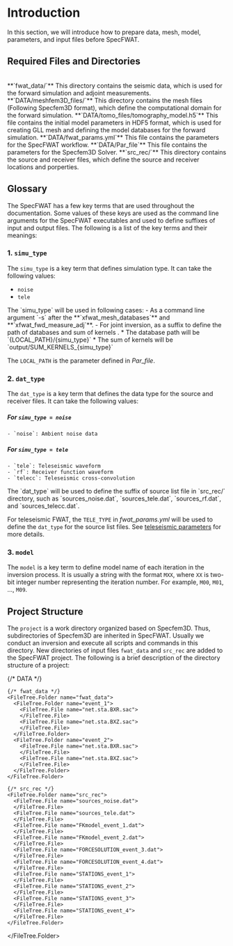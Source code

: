 
# Introduction

In this section, we will introduce how to prepare data, mesh, model, parameters, and input files before SpecFWAT.

## Required Files and Directories
<br/>
<div className='grid grid-cols-2 sm:grid-cols-2 mx-auto w-full gap-4'>
  <Card >
    <CardHeader className="text-left items-start ">
      **`fwat_data/`**
      <CardDescription >
      This directory contains the seismic data, which is used for the forward simulation and adjoint measurements.
      </CardDescription>
    </CardHeader>
  </Card>
  <Card >
    <CardHeader className="text-left items-start ">
      **`DATA/meshfem3D_files/`**
      <CardDescription >
        This directory contains the mesh files (Following Specfem3D format), which define the computational domain for the forward simulation.
      </CardDescription>
    </CardHeader>
  </Card>
  <Card >
    <CardHeader className="text-left items-start ">
      **`DATA/tomo_files/tomography_model.h5`**
      <CardDescription >
        This file contains the initial model parameters in HDF5 format, which is used for creating GLL mesh and defining the model databases for the forward simulation.
      </CardDescription>
    </CardHeader>
  </Card>
  <Link href="/docs/preparation/parameter" className="block h-full">
    <Card className="hover:shadow-lg dark:hover:shadow-none dark:hover:ring-4 dark:hover:ring-slate-800 cursor-pointer h-full">
      <CardHeader className="text-left items-start">
        **`DATA/fwat_params.yml`**
        <CardDescription >
          This file contains the parameters for the SpecFWAT workflow.
        </CardDescription>
      </CardHeader>
    </Card>
  </Link>
  <Card>
    <CardHeader className="text-left items-start ">
      **`DATA/Par_file`**
      <CardDescription >
        This file contains the parameters for the Specfem3D Solver.
      </CardDescription>
    </CardHeader>
  </Card>
  <Card >
    <CardHeader className="text-left items-start ">
      **`src_rec/`**
      <CardDescription >
        This directory contains the source and receiver files, which define the source and receiver locations and porperties.
      </CardDescription>
    </CardHeader>
  </Card>
</div>


## Glossary

The SpecFWAT has a few key terms that are used throughout the documentation. Some values of these keys are used as the command line arguments for the SpecFWAT executables and used to define suffixes of input and output files. The following is a list of the key terms and their meanings:

### 1. `simu_type`
  The `simu_type` is a key term that defines simulation type. It can take the following values:
  - `noise`
  - `tele`

<Callout>
  The `simu_type` will be used in following cases:
  - As a command line argument `-s` after the **`xfwat_mesh_databases`** and **`xfwat_fwd_measure_adj`**. 
  - For joint inversion, as a suffix to define the path of databases and sum of kernels .
    * The database path will be `{LOCAL_PATH}/{simu_type}`
    * The sum of kernels will be `output/SUM_KERNELS_{simu_type}`

  The `LOCAL_PATH` is the parameter defined in *Par_file*.
</Callout>

### 2. `dat_type`

  The `dat_type` is a key term that defines the data type for the source and receiver files. It can take the following values:
  
  ##### For `simu_type = noise`
    - `noise`: Ambient noise data

  ##### For `simu_type = tele`
    - `tele`: Teleseismic waveform
    - `rf`: Receiver function waveform
    - `telecc`: Teleseismic cross-convolution

<Callout>
  The `dat_type` will be used to define the suffix of source list file in `src_rec/` directory, such as `sources_noise.dat`, `sources_tele.dat`, `sources_rf.dat`, and `sources_telecc.dat`.

  For teleseismic FWAT, the `TELE_TYPE` in *fwat_params.yml* will be used to define the `dat_type` for the source list files. See [teleseismic parameters](../docs/preparation/parameter#adjoint-source-1) for more details.
</Callout>

### 3. `model`
  The `model` is a key term to define model name of each iteration in the inversion process. It is usually a string with the format `MXX`, where `XX` is two-bit integer number representing the iteration number. For example, `M00`, `M01`, ..., `M09`.

## Project Structure

The `project` is a work directory organized based on Specfem3D. Thus, subdirectories of Specfem3D are inherited in SpecFWAT. Usually we conduct an inversion and execute all scripts and commands in this directory. New directories of input files `fwat_data` and `src_rec` are added to the SpecFWAT project. The following is a brief description of the directory structure of a project:

<FileTree>
  <FileTree.Folder name="project" defaultOpen>
    {/* DATA */}
    <FileTree.Folder name="DATA" >
      <FileTree.Folder name="meshfem3D_files">
        <FileTree.File name="Mesh_Par_file.$simu_type">
        </FileTree.File>
        <FileTree.File name="interface.dat">
        </FileTree.File>
        <FileTree.File name="topo.dat">
        </FileTree.File>
      </FileTree.Folder>
      <FileTree.Folder name="tomo_files">
        <FileTree.File name="tomography_model.h5">
        </FileTree.File>
      </FileTree.Folder>
      <FileTree.File name="fwat_params.yml">
      </FileTree.File>
      <FileTree.File name="Par_file">
      </FileTree.File>
    </FileTree.Folder>
  
    {/* fwat_data */}
    <FileTree.Folder name="fwat_data">
      <FileTree.Folder name="event_1">
        <FileTree.File name="net.sta.BXR.sac">
        </FileTree.File>
        <FileTree.File name="net.sta.BXZ.sac">
        </FileTree.File>
      </FileTree.Folder>
      <FileTree.Folder name="event_2">
        <FileTree.File name="net.sta.BXR.sac">
        </FileTree.File>
        <FileTree.File name="net.sta.BXZ.sac">
        </FileTree.File>
      </FileTree.Folder>
    </FileTree.Folder>
  
    {/* src_rec */}
    <FileTree.Folder name="src_rec">
      <FileTree.File name="sources_noise.dat">
      </FileTree.File>
      <FileTree.File name="sources_tele.dat">
      </FileTree.File>
      <FileTree.File name="FKmodel_event_1.dat">
      </FileTree.File>
      <FileTree.File name="FKmodel_event_2.dat">
      </FileTree.File>
      <FileTree.File name="FORCESOLUTION_event_3.dat">
      </FileTree.File>
      <FileTree.File name="FORCESOLUTION_event_4.dat">
      </FileTree.File>
      <FileTree.File name="STATIONS_event_1">
      </FileTree.File>
      <FileTree.File name="STATIONS_event_2">
      </FileTree.File>
      <FileTree.File name="STATIONS_event_3">
      </FileTree.File>
      <FileTree.File name="STATIONS_event_4">
      </FileTree.File>
    </FileTree.Folder>
  </FileTree.Folder>
</FileTree>